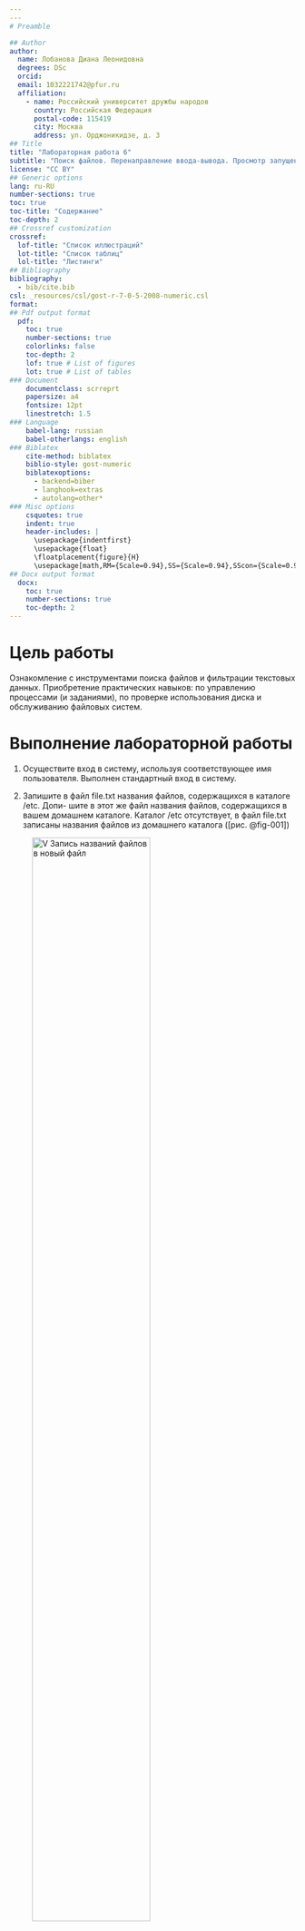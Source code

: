 ```yaml
---
---
# Preamble

## Author
author:
  name: Лобанова Диана Леонидовна
  degrees: DSc
  orcid: 
  email: 1032221742@pfur.ru
  affiliation:
    - name: Российский университет дружбы народов
      country: Российская Федерация
      postal-code: 115419
      city: Москва
      address: ул. Орджоникидзе, д. 3
## Title
title: "Лабораторная работа 6"
subtitle: "Поиск файлов. Перенаправление ввода-вывода. Просмотр запущенных процессов"
license: "CC BY"
## Generic options
lang: ru-RU
number-sections: true
toc: true
toc-title: "Содержание"
toc-depth: 2
## Crossref customization
crossref:
  lof-title: "Список иллюстраций"
  lot-title: "Список таблиц"
  lol-title: "Листинги"
## Bibliography
bibliography:
  - bib/cite.bib
csl: _resources/csl/gost-r-7-0-5-2008-numeric.csl
format:
## Pdf output format
  pdf:
    toc: true
    number-sections: true
    colorlinks: false
    toc-depth: 2
    lof: true # List of figures
    lot: true # List of tables
### Document
    documentclass: scrreprt
    papersize: a4
    fontsize: 12pt
    linestretch: 1.5
### Language
    babel-lang: russian
    babel-otherlangs: english
### Biblatex
    cite-method: biblatex
    biblio-style: gost-numeric
    biblatexoptions:
      - backend=biber
      - langhook=extras
      - autolang=other*
### Misc options
    csquotes: true
    indent: true
    header-includes: |
      \usepackage{indentfirst}
      \usepackage{float}
      \floatplacement{figure}{H}
      \usepackage[math,RM={Scale=0.94},SS={Scale=0.94},SScon={Scale=0.94},TT={Scale=MatchLowercase,FakeStretch=0.9},DefaultFeatures={Ligatures=Common}]{plex-otf}
## Docx output format
  docx:
    toc: true
    number-sections: true
    toc-depth: 2
---
```




# Цель работы

Ознакомление с инструментами поиска файлов и фильтрации текстовых данных.
Приобретение практических навыков: по управлению процессами (и заданиями), по
проверке использования диска и обслуживанию файловых систем.



# Выполнение лабораторной работы

1. Осуществите вход в систему, используя соответствующее имя пользователя.
Выполнен стандартный вход в систему.

2. Запишите в файл file.txt названия файлов, содержащихся в каталоге /etc. Допи-
шите в этот же файл названия файлов, содержащихся в вашем домашнем каталоге. 
Каталог /etc отсутствует, в файл file.txt записаны названия файлов из домашнего каталога ([рис. @fig-001])

![V Запись названий файлов в новый файл](image/file.txt.png){#fig-001 width=70%}

3. Выведите имена всех файлов из file.txt, имеющих расширение .conf, после чего
запишите их в новый текстовой файл conf.txt. 
Файлы с таким расширением отсутствуют. Для примера вывела файлы с расширением *.png ([рис. @fig-002])

![V Поиск файлов с расширением "*.conf"](image/conf.png){#fig-002 width=70%}


4. Определите, какие файлы в вашем домашнем каталоге имеют имена, начинавшиеся
с символа c? Предложите несколько вариантов, как это сделать.
5. Выведите на экран (по странично) имена файлов из каталога /etc, начинающиеся
с символа h.
6. Запустите в фоновом режиме процесс, который будет записывать в файл ~/logfile
файлы, имена которых начинаются с log.
7. Удалите файл ~/logfile.
8. Запустите из консоли в фоновом режиме редактор gedit.
9. Определите идентификатор процесса gedit, используя команду ps, конвейер и фильтр
grep. Как ещё можно определить идентификатор процесса?
10. Прочтите справку (man) команды kill, после чего используйте её для завершения
процесса gedit.
11. Выполните команды df и du, предварительно получив более подробную информацию
об этих командах, с помощью команды man.
12. Воспользовавшись справкой команды find, выведите имена всех директорий, имею-
щихся в вашем домашнем каталоге.




# Выводы

В этой лабораторной работе мы познакомились с командной оболочкой Midnight Commander, её структурой и горячими клавишами. 
Изучили новые возможности управления файловой системой, выполнили данные нам задания.


